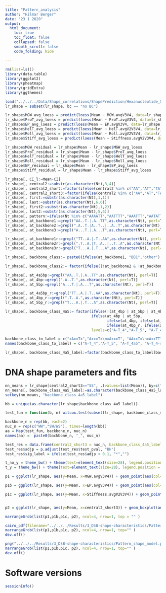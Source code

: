```yaml
---
title: "Pattern_analysis"
author: "Hilmar Berger"
date: "23 1 2020"
output: 
  html_document:
    toc: true
    toc_float: false
    collapsed: false
    smooth_scroll: false
    code_folding: hide
    
---
```


```r
rm(list=ls())
library(data.table)
library(ggplot2)
library(pheatmap)
library(gridExtra)
library(ggthemes)
```

```r
load("../../../Data/Shape_correlations/ShapePrediction/Hexanucleotide_Shape_and_Enrichment.Rdata")
lr_shape = subset(lr_shape, bc == "no BC")
```

```r
lr_shape$MGW_avg_loess = predict(loess(Mean ~ MGW.avgV3V4, data=lr_shape, span=0.2), lr_shape$MGW.avgV3V4)
lr_shape$ProT_avg_loess = predict(loess(Mean ~ ProT.avgV3V4, data=lr_shape, span=0.2), lr_shape$ProT.avgV3V4)
lr_shape$EP_avg_loess = predict(loess(Mean ~ EP.avgV3V4, data=lr_shape, span=0.2), lr_shape$EP.avgV3V4)
lr_shape$HelT_avg_loess = predict(loess(Mean ~ HelT.avgV2V3V4, data=lr_shape, span=0.2), lr_shape$HelT.avgV2V3V4)
lr_shape$Roll_avg_loess = predict(loess(Mean ~ Roll.avgV2V3V4, data=lr_shape, span=0.2), lr_shape$Roll.avgV2V3V4)
lr_shape$Stiff_avg_loess = predict(loess(Mean ~ Stiffness.avgV2V3V4, data=lr_shape, span=0.2), lr_shape$Stiffness.avgV2V3V4)

lr_shape$MGW_residual = lr_shape$Mean - lr_shape$MGW_avg_loess
lr_shape$ProT_residual = lr_shape$Mean - lr_shape$ProT_avg_loess
lr_shape$HelT_residual = lr_shape$Mean - lr_shape$HelT_avg_loess
lr_shape$Roll_residual = lr_shape$Mean - lr_shape$Roll_avg_loess
lr_shape$EP_residual = lr_shape$Mean - lr_shape$EP_avg_loess
lr_shape$Stiff_residual = lr_shape$Mean - lr_shape$Stiff_avg_loess

lr_shape[, CI_l:=Mean-CI]
lr_shape[, central2:=substr(as.character(Nt),3,4)]
lr_shape[, central2_short:=factor(ifelse(central2 %in% c("AA","AT","TA","TT"), central2, "SS/WS/SW"), levels = c("SS/WS/SW","AA","AT","TA","TT") ) ]
lr_shape[, central2_short3:=factor(ifelse(central2 %in% c("AA","AT","TA","TT"), "WW", ifelse(central2 %in% c("CC","CG","GC"), "SS","SW/WS")), levels = c("SS","SW/WS","WW") ) ]
lr_shape[, first:=substr(as.character(Nt),1,1)]
lr_shape[, last:=substr(as.character(Nt),6,6)]
lr_shape[, first2:=substr(as.character(Nt),1,2)]
lr_shape[, last2:=substr(as.character(Nt),5,6)]
lr_shape[, pattern:=ifelse(Nt %in% c("AAAATT","AATTTT","AAATTT","AATATT"), "AAWWTT","other")]
lr_shape[, at_backbone1:=grepl("AA..T.|.A..TT",as.character(Nt), perl=T)] 
lr_shape[, at_backbone2:=grepl(".A..T.|A..T..|..A..T",as.character(Nt), perl=T)] 
lr_shape[, at_backbone3:=grepl("A...T.|.A...T",as.character(Nt), perl=T)] 

lr_shape[, at_backbone1r:=grepl("TT..A.|.T..AA",as.character(Nt), perl=T)]
lr_shape[, at_backbone2r:=grepl(".T..A.|T..A..|..T..A",as.character(Nt), perl=T)]
lr_shape[, at_backbone3r:=grepl("T...A.|.T...A",as.character(Nt), perl=T)]

lr_shape[, backbone_class:= paste0(ifelse(at_backbone1, "BB1","other"), "_", ifelse(at_backbone2, "BB2","other") ) ]

lr_shape[, backbone_class2:= factor(ifelse((!at_backbone2 & !at_backbone2r), "other", ifelse(at_backbone2, ifelse(at_backbone1, "BB1", "BB2"), ifelse(at_backbone1r, "BB1-r","BB2-r"))), levels=c("BB1","BB1-r","BB2","BB2-r") ) ]

lr_shape[, at_4a5bp:=grepl("AA..T.|.A..TT",as.character(Nt), perl=T)] 
lr_shape[, at_4bp:=grepl(".A..T.",as.character(Nt), perl=T)] 
lr_shape[, at_5bp:=grepl("A...T.|.A...T",as.character(Nt), perl=T)] 

lr_shape[, at_4a5bp_r:=grepl("TT..A.|.T..AA",as.character(Nt), perl=T)] 
lr_shape[, at_4bp_r:=grepl(".T..A.",as.character(Nt), perl=T)] 
lr_shape[, at_5bp_r:=grepl("T...A.|.T...A",as.character(Nt), perl=T)] 

lr_shape[, backbone_class_4a5:= factor(ifelse(!(at_4bp | at_5bp | at_4bp_r | at_5bp_r ), "no A-T 4/5", 
                                       ifelse(at_4bp | at_5bp, 
                                              ifelse(at_4bp, ifelse(at_4a5bp, "A-T_4a5", "A-T_4"), "A-T_5"),
                                              ifelse(at_4bp_r, ifelse(at_4a5bp_r, "A-T_4a5-rev", "A-T_4-rev"), "A-T_5-rev") )), 
                                       levels=c("A-T_4","A-T_5", "A-T_4a5", "A-T_4-rev","A-T_5-rev", "A-T_4a5-rev","no A-T 4/5") )]

backbone_class_to_label = c("xAxxTx","AxxxTx\nxAxxxT", "AAxxTx\nxAxxTT", "xTxxAx","TxxxAx\nxTxxxA", "TTxxAx\nxTxxAA","no A-T with\n4-5nt distance")
names(backbone_class_to_label) = c("A-T_4","A-T_5", "A-T_4a5", "A-T_4-rev","A-T_5-rev", "A-T_4a5-rev","no A-T 4/5")

lr_shape[, backbone_class_4a5_label:=factor(backbone_class_to_label[backbone_class_4a5], levels=backbone_class_to_label) ]
```

# DNA shape parameters and fits


```r
nn_means = lr_shape[central2_short3=="SS", .(values=list(Mean)), by=c("backbone_class_4a5_label")]
nn_means[, backbone_class_4a5_label:=as.character(backbone_class_4a5_label)]
setkey(nn_means, "backbone_class_4a5_label")

bb = unique(as.character(lr_shape$backbone_class_4a5_label))

test_fun = function(b, n) wilcox.test(subset(lr_shape, backbone_class_4a5_label==b & central2_short3==n)$Mean, unlist(nn_means[b]$values))

backbone_n = rep(bb, each=2)
nuc_n = rep(c("WW","SW/WS"), times=length(bb))
aa = Map(test_fun, backbone_n, nuc_n)
names(aa) =  paste0(backbone_n, "_", nuc_n)

test_res = data.frame(central2_short3 = nuc_n, backbone_class_4a5_label = factor(backbone_n, levels=levels(lr_shape$backbone_class_4a5_label)), test_pval = unlist(lapply(aa, `[` , "p.value") ), stringsAsFactors = F)
test_res$adjp = p.adjust(test_res$test_pval, "BH")
test_res$sig_label = ifelse(test_res$adjp < 0.1, "*","")
```


```r
t_no_y = theme_bw() + theme(text=element_text(size=28), legend.position = "none" , axis.title.y=element_blank(),  axis.text.y=element_blank(), axis.ticks.y=element_blank(), axis.text.x = element_text(size=24))
t_y = theme_bw() + theme(text=element_text(size=28), legend.position = "none", axis.text.y=element_text(size=28 ), axis.text.x = element_text(size=24))

p1 = ggplot(lr_shape, aes(y=Mean, x=MGW.avgV3V4)) + geom_point(aes(col=central2_short3), size=2) + geom_smooth(se=F, method="loess") + facet_grid(backbone_class_4a5_label ~ .) + geom_hline(yintercept = 0, col="red") + ylab("Mean Log2 Ratio") + xlab("Avg. MGW (N3,N4)") + t_y + coord_cartesian(ylim=c(-0.1,1.1)) + theme(strip.text.y=element_blank())

p1b = ggplot(lr_shape, aes(y=Mean, x=EP.avgV3V4)) + geom_point(aes(col=central2_short3), size=2) + geom_smooth(se=F, method="loess") + facet_grid(backbone_class_4a5_label ~ .) + geom_hline(yintercept = 0, col="red") + ylab("Mean Log2 Ratio") + xlab("Avg. EP (N3,N4)") + t_no_y + coord_cartesian(ylim=c(-0.1,1.1)) + theme(strip.text.y=element_blank())

p1c = ggplot(lr_shape, aes(y=Mean, x=Stiffness.avgV2V3V4)) + geom_point(aes(col=central2_short3), size=2) + geom_smooth(se=F, method="loess") + facet_grid(backbone_class_4a5_label ~ .) + geom_hline(yintercept = 0, col="red") + ylab("Mean Log2 Ratio") + xlab("Avg. Stiffness (S2,S3,S4)") + t_no_y + coord_cartesian(ylim=c(-0.1,1.1)) + theme(strip.text.y=element_blank())


p2 = ggplot(lr_shape, aes(y=Mean, x=central2_short3)) + geom_boxplot(aes(fill=central2_short3)) + facet_grid(backbone_class_4a5_label ~ .) + geom_hline(yintercept = 0, col="red") + geom_text(data=test_res, aes(label=sig_label, y=1, x=central2_short3), inherit.aes = FALSE, col="red", size=10) + coord_cartesian(ylim=c(-0.1,1.1)) + ylab("Mean Log2 Ratio") + t_no_y + xlab("Central 2 nucleotides") + theme(strip.text.y=element_text(size=20))

marrangeGrob(list(p1,p1b,p1c, p2), ncol=4, nrow=1, top = "" )

```

```r
cairo_pdf(filename="../../../Results/3_DSB-shape-characteristics/Pattern_shape_model.pdf", width=16, height = 10)
marrangeGrob(list(p1,p1b,p1c, p2), ncol=4, nrow=1, top="" )
dev.off()
```

```r
png("../../../Results/3_DSB-shape-characteristics/Pattern_shape_model.png", width=1600, height = 1000)
marrangeGrob(list(p1,p1b,p1c, p2), ncol=4, nrow=1, top="" )
dev.off()
```



# Software versions

```r
sessionInfo()
```

